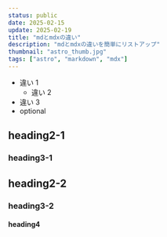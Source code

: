 ```yaml
---
status: public
date: 2025-02-15
update: 2025-02-19
title: "mdとmdxの違い"
description: "mdとmdxの違いを簡単にリストアップ"
thumbnail: "astro_thumb.jpg"
tags: ["astro", "markdown", "mdx"]
---
```


- 違い 1
  - 違い 2
- 違い 3
- optional

## heading2-1

### heading3-1

## heading2-2

### heading3-2

#### heading4
